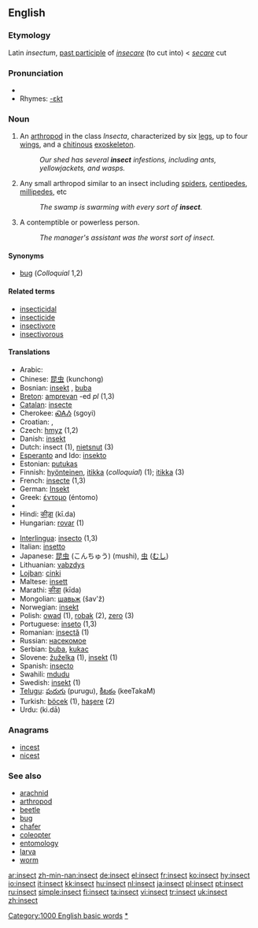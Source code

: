 ==English==

===Etymology===
Latin ''insectum'', [[past participle]] of ''[[insecare]]'' (to cut into) < ''[[secare]]'' cut

===Pronunciation===
*{{audio|en-us-insect.ogg|Audio (US)}}
*Rhymes: [[Rhymes:English:-ɛkt|-ɛkt]]

===Noun===
{{en-noun}}

# An [[arthropod]] in the class ''Insecta'', characterized by six [[leg]]s, up to four [[wing]]s, and a [[chitin]]ous [[exoskeleton]].
#: ''Our shed has several '''insect''' infestions, including ants, yellowjackets, and wasps.''
# {{colloquial}} Any small arthropod similar to an insect including [[spider]]s, [[centipede]]s, [[millipede]]s, etc
#: ''The swamp is swarming with every sort of '''insect'''.''
# A contemptible or powerless person.
#: ''The manager's assistant was the worst sort of insect.''

====Synonyms====
*[[bug]] (''Colloquial'' 1,2)

====Related terms====
*[[insecticidal]]
*[[insecticide]]
*[[insectivore]]
*[[insectivorous]]

====Translations====
{{top}}
*Arabic: {{ARchar|[[حشرة]]}}
*Chinese: [[昆虫]] (kunchong)
*Bosnian: [[insekt]] {{m}}, [[buba]] {{f}}
*[[Breton]]: [[amprevan]] {{m}} -ed ''pl'' (1,3)
*[[Catalan]]: [[insecte]]
*Cherokee: [[ᏍᎪᏱ]] (sgoyi)
*Croatian: {{t|hr|insekt|m}}, {{t|hr|kukac|m}}
*Czech: [[hmyz]] {{m}} (1,2)
*Danish: [[insekt]]
*Dutch: insect {{n}} (1), [[nietsnut]] (3)
*[[Esperanto]] and Ido: [[insekto]]
*Estonian: [[putukas]]
*Finnish: [[hyönteinen]], [[itikka]] (''colloquial'') (1); [[itikka]] (3)
*French: [[insecte]] {{m}} (1,3)
*German: [[Insekt]] {{n}}
*Greek: [[έντομο]] {{n}} (éntomo)
*{{trreq|Hebrew}}
*Hindi: [[कीड़ा]] (kī.da)
*Hungarian: [[rovar]] (1)
{{mid}}
*[[Interlingua]]: [[insecto]] (1,3)
*Italian: [[insetto]]
*Japanese: [[昆虫]] (こんちゅう) (mushi), [[虫]] ([[むし]])
*Lithuanian: [[vabzdys]] {{m}}
*[[Lojban]]: [[cinki]]
*Maltese: [[insett]]
*Marathi: [[कीडा]] (kīda)
*Mongolian: [[шавьж]] (šav'ž)
*Norwegian: [[insekt]] {{n}}
*Polish: [[owad]] {{m}} (1), [[robak]] {{m}} (2), [[zero]] {{n}} (3)
*Portuguese: [[inseto]] {{m}} (1,3)
*Romanian: [[insectă]] {{f}} (1)
*Russian: [[насекомое]] {{n}}
*Serbian: [[buba]], [[kukac]]
*Slovene: [[žuželka]] {{f}} (1), [[insekt]] {{m}} (1)
*Spanish: [[insecto]] {{m}}
*Swahili: [[mdudu]]
*Swedish: [[insekt]] {{c}} (1)
*[[Telugu]]: [[పురుగు]] (purugu), [[కీటకం]] (keeTakaM)
*Turkish: [[böcek]] (1), [[haşere]] (2)
*Urdu: {{URchar|[[کیڑا]]}} (ki.dā)
{{bottom}}

===Anagrams===
*[[incest]]
*[[nicest]]

===See also===
*[[arachnid]]
*[[arthropod]]
*[[beetle]]
*[[bug]]
*[[chafer]]
*[[coleopter]]
*[[entomology]]
*[[larva]]
*[[worm]]

[[Category:1000 English basic words]]
[[Category:Insects|*]]

[[ar:insect]]
[[zh-min-nan:insect]]
[[de:insect]]
[[el:insect]]
[[fr:insect]]
[[ko:insect]]
[[hy:insect]]
[[io:insect]]
[[it:insect]]
[[kk:insect]]
[[hu:insect]]
[[nl:insect]]
[[ja:insect]]
[[pl:insect]]
[[pt:insect]]
[[ru:insect]]
[[simple:insect]]
[[fi:insect]]
[[ta:insect]]
[[vi:insect]]
[[tr:insect]]
[[uk:insect]]
[[zh:insect]]